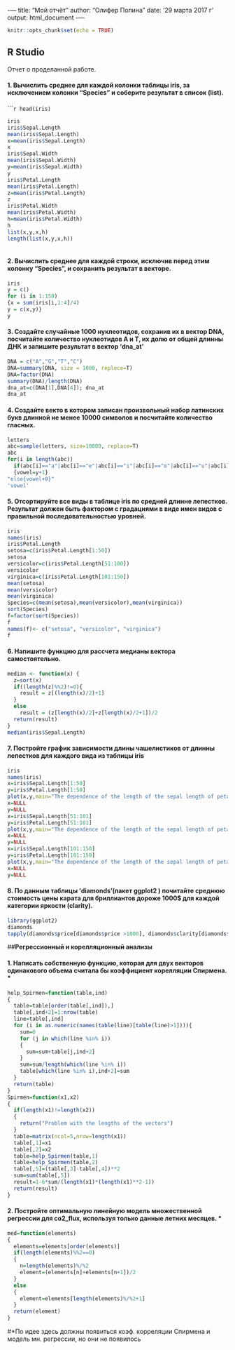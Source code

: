 -— 
title: "Мой отчёт" 
author: "Олифер Полина" 
date: '29 марта 2017 г ' 
output: html_document 
-— 


```r
knitr::opts_chunk$set(echo = TRUE) 
``` 

## R Studio 

Отчет о проделанной работе. 

#### 1. Вычислить среднее для каждой колонки таблицы iris, за исключением колонки “Species” и соберите результат в список (list). 

``````r
head(iris) 
``` 
```r
iris
iris$Sepal.Length
mean(iris$Sepal.Length)
x=mean(iris$Sepal.Length)
x
iris$Sepal.Width
mean(iris$Sepal.Width)
y=mean(iris$Sepal.Width)
y
iris$Petal.Length
mean(iris$Petal.Length)
z=mean(iris$Petal.Length)
z
iris$Petal.Width
mean(iris$Petal.Width)
h=mean(iris$Petal.Width)
h
list(x,y,x,h)
length(list(x,y,x,h)) 
 
``` 

#### 2. Вычислить среднее для каждой строки, исключив перед этим колонку “Species”, и сохранить результат в векторе. 

```r
iris
y = c()
for (i in 1:150)
{x = sum(iris[i,1:4]/4) 
y = c(x,y)}
y

``` 

#### 3. Создайте случайные 1000 нуклеотидов, сохранив их в вектор DNA, посчитайте количество нуклеотидов A и T, их долю от общей длинны ДНК и запишите результат в вектор ‘dna_at’ 

```r
DNA = c("A","G","T","C")
DNA=summary(DNA, size = 1000, replece=T)
DNA=factor(DNA)
summary(DNA)/length(DNA)
dna_at=c(DNA[1],DNA[4]); dna_at
dna_at 

``` 
#### 4. Создайте векто в котором записан произвольный набор латинских букв длинной не менее 10000 символов и посчитайте количество гласных. 
```r
letters 
abc=sample(letters, size=10000, replace=T) 
abc 
for(i in length(abc)) 
  if(abc[i]=="a"|abc[i]=="e"|abc[i]=="i"|abc[i]=="o"|abc[i]=="u"|abc[i]=="y") 
  {vowel=y+1} 
"else{vowel+0}" 
'vowel' 

```
#### 5. Отсортируйте все виды в таблице iris по средней длинне лепестков. Результат должен быть фактором с градациями в виде имен видов с правильной последовательностью уровней.

```r
iris
names(iris)
iris$Petal.Length
setosa=c(iris$Petal.Length[1:50])
setosa
versicolor=c(iris$Petal.Length[51:100])
versicolor
virginica=c(iris$Petal.Length[101:150])
mean(setosa)
mean(versicolor)
mean(virginica)
Species=c(mean(setosa),mean(versicolor),mean(virginica))
sort(Species)
f=factor(sort(Species))
f
names(f)<- c("setosa", "versicolor", "virginica")
f 

```

#### 6. Напишите функцию для рассчета медианы вектора самостоятельно. 

```r
median <- function(x) {
  z=sort(x)
  if((length(z)%%2)!=0){
    result = z[(length(x)/2)+1]
  }
  else
    result = (z[length(x)/2]+z[length(x)/2+1])/2
  return(result)
}
median(iris$Sepal.Length)

```

#### 7. Постройте график зависимости длины чашелистиков от длинны лепестков для каждого вида из таблицы iris 

```r
iris
names(iris)
x=iris$Sepal.Length[1:50]
y=iris$Petal.Length[1:50]
plot(x,y,main="The dependence of the length of the sepal length of petal to form setosa", xlab="Sepal.Length",ylab="$Petal.Length", col="purple")
x=NULL
y=NULL
x=iris$Sepal.Length[51:101]
y=iris$Petal.Length[51:101]
plot(x,y,main="The dependence of the length of the sepal length of petal to form versicolor", xlab="Sepal.Length",ylab="$Petal.Length", col="red")
x=NULL
y=NULL
x=iris$Sepal.Length[101:150]
y=iris$Petal.Length[101:150]
plot(x,y,main="The dependence of the length of the sepal length of petal to form virginica", xlab="Sepal.Length",ylab="$Petal.Length", col="orange")
x=NULL
y=NULL

```

#### 8. По данным таблицы ‘diamonds’(пакет ggplot2 ) почитайте среднюю стоимость цены карата для бриллиантов дороже 1000$ для каждой категории яркости (clarity). 

```r
library(ggplot2) 
diamonds
tapply(diamonds$price[diamonds$price >1000], diamonds$clarity[diamonds$price >1000], mean) 

```

##**Регрессионный и корелляционный анализы** 

#### 1. Написать собственную функцию, которая для двух векторов одинакового объема считала бы коэффициент корелляции Спирмена. *


```r
help_Spirmen=function(table,ind)
{
  table=table[order(table[,ind]),]
  table[,ind+2]=1:nrow(table)
  line=table[,ind]
  for (i in as.numeric(names(table(line)[table(line)>1]))){
    sum=0
    for (j in which(line %in% i))
    {
      sum=sum+table[j,ind+2]
    }
    sum=sum/length(which(line %in% i))
    table[which(line %in% i),ind+2]=sum
  }
  return(table)
}
Spirmen=function(x1,x2)
{
  if(length(x1)!=length(x2))
  {
    return("Problem with the lengths of the vectors")
  }
  table=matrix(ncol=5,nrow=length(x1))
  table[,1]=x1
  table[,2]=x2
  table=help_Spirmen(table,1)
  table=help_Spirmen(table,2)
  table[,5]=(table[,3]-table[,4])**2
  sum=sum(table[,5])
  result=1-6*sum/(length(x1)*(length(x1)**2-1))
  return(result)  
}

```

#### 2. Постройте оптимальную линейную модель множественной регрессии для co2_flux, используя только данные летних месяцев. *

```r
med=function(elements)
{
  elements=elements[order(elements)]
  if(length(elements)%%2==0)
  {
    n=length(elements)%/%2
    element=(elements[n]+elements[n+1])/2
  }
  else
  {
    element=elements[length(elements)%/%2+1]
  }
  return(element)
}


```

#*По идее здесь должны появиться коэф. корреляции Спирмена и модель мн. регрессии, но они не появилось

